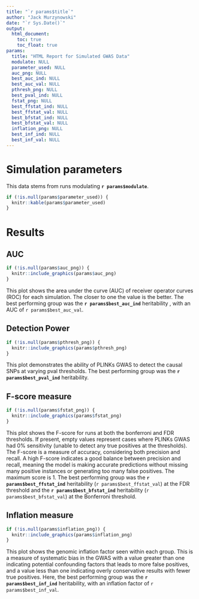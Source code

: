 ```yaml
---
title: "`r params$title`"
author: "Jack Murzynowski"
date: "`r Sys.Date()`"
output:
  html_document:
    toc: true
    toc_float: true
params:
  title: "HTML Report for Simulated GWAS Data"
  modulate: NULL
  parameter_used: NULL
  auc_png: NULL
  best_auc_ind: NULL
  best_auc_val: NULL
  pthresh_png: NULL
  best_pval_ind: NULL
  fstat_png: NULL
  best_ffstat_ind: NULL
  best_ffstat_val: NULL
  best_bfstat_ind: NULL
  best_bfstat_val: NULL
  inflation_png: NULL
  best_inf_ind: NULL
  best_inf_val: NULL
---
```

  
# Simulation parameters
  
This data stems from runs modulating **`r params$modulate`**.
```r
if (!is.null(params$parameter_used)) {
  knitr::kable(params$parameter_used)
}
```

# Results

## AUC
```r
if (!is.null(params$auc_png)) {
  knitr::include_graphics(params$auc_png)
}
```

This plot shows the area under the curve (AUC) of receiver operator curves (ROC) for each simulation. The closer to one the value is the better. The best performing group was the **`r params$best_auc_ind`** heritability , with an AUC of `r params$best_auc_val`.

## Detection Power
```r
if (!is.null(params$pthresh_png)) {
  knitr::include_graphics(params$pthresh_png)
}
```

This plot demonstrates the ability of PLINKs GWAS to detect the causal SNPs at varying pval thresholds. The best performing group was 
the **`r params$best_pval_ind`** heritability.


## F-score measure
```r
if (!is.null(params$fstat_png)) {
  knitr::include_graphics(params$fstat_png)
}
```

This plot shows the F-score for runs at both the bonferroni and FDR thresholds. If present, empty values represent cases where PLINKs GWAS had 0% sensitivity (unable to detect any true positives at the thresholds). The F-score is a measure of accuracy, considering both precision and recall. A high F-score indicates a good balance between precision and recall, meaning the model is making accurate predictions without missing many positive instances or generating too many false positives. The maximum score is 1. The best performing group was the **`r params$best_ffstat_ind`** heritability (`r params$best_ffstat_val`) at the FDR threshold and the **`r params$best_bfstat_ind`** heritability (`r params$best_bfstat_val`) at the Bonferroni threshold.


## Inflation measure
```r
if (!is.null(params$inflation_png)) {
  knitr::include_graphics(params$inflation_png)
}
```
This plot shows the genomic inflation factor seen within each group. This is a measure of systematic bias in the GWAS with a value greater than one indicating potential confounding factors that leads to more false positives, and a value less than one indicating overly conservative results with fewer true positives. Here, the best performing group was the **`r params$best_inf_ind`** heritability, with an inflation factor of `r params$best_inf_val`.

